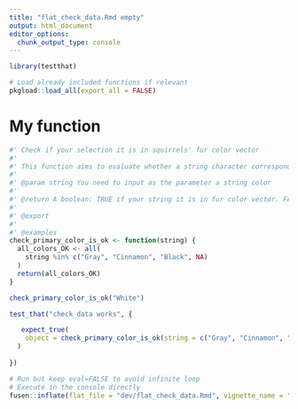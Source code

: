 ```yaml
---
title: "flat_check_data.Rmd empty"
output: html_document
editor_options: 
  chunk_output_type: console
---
```


```r
library(testthat)
```

```r
# Load already included functions if relevant
pkgload::load_all(export_all = FALSE)
```

# My function

```r
#' Check if your selection it is in squirrels' fur color vector
#'
#' This function aims to evaluate whether a string character corresponds or not to the squirrels' fur color vector
#' 
#' @param string You need to input as the parameter a string color
#' 
#' @return A boolean: TRUE if your string it is in fur color vector. FALSE otherwise
#' 
#' @export
#'
#' @examples
check_primary_color_is_ok <- function(string) {
  all_colors_OK <- all(
    string %in% c("Gray", "Cinnamon", "Black", NA)
  )
  return(all_colors_OK)
}
```

```r
check_primary_color_is_ok("White")
```

```r
test_that("check_data works", {

   expect_true(
    object = check_primary_color_is_ok(string = c("Gray", "Cinnamon", "Black"))
  )
  
})
```


```r
# Run but keep eval=FALSE to avoid infinite loop
# Execute in the console directly
fusen::inflate(flat_file = "dev/flat_check_data.Rmd", vignette_name = "Check data")
```

